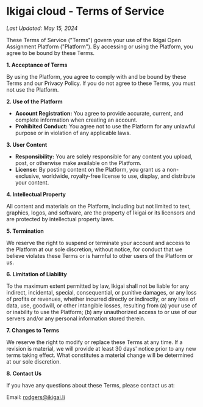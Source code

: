 # Ikigai cloud - Terms of Service

*Last Updated: May 15, 2024*

These Terms of Service ("Terms") govern your use of the Ikigai Open Assignment Platform ("Platform"). By accessing or using the Platform, you agree to be bound by these Terms.

**1. Acceptance of Terms**

By using the Platform, you agree to comply with and be bound by these Terms and our Privacy Policy. If you do not agree to these Terms, you must not use the Platform.

**2. Use of the Platform**

- **Account Registration:** You agree to provide accurate, current, and complete information when creating an account.
- **Prohibited Conduct:** You agree not to use the Platform for any unlawful purpose or in violation of any applicable laws.

**3. User Content**

- **Responsibility:** You are solely responsible for any content you upload, post, or otherwise make available on the Platform.
- **License:** By posting content on the Platform, you grant us a non-exclusive, worldwide, royalty-free license to use, display, and distribute your content.

**4. Intellectual Property**

All content and materials on the Platform, including but not limited to text, graphics, logos, and software, are the property of Ikigai or its licensors and are protected by intellectual property laws.

**5. Termination**

We reserve the right to suspend or terminate your account and access to the Platform at our sole discretion, without notice, for conduct that we believe violates these Terms or is harmful to other users of the Platform or us.

**6. Limitation of Liability**

To the maximum extent permitted by law, Ikigai shall not be liable for any indirect, incidental, special, consequential, or punitive damages, or any loss of profits or revenues, whether incurred directly or indirectly, or any loss of data, use, goodwill, or other intangible losses, resulting from (a) your use of or inability to use the Platform; (b) any unauthorized access to or use of our servers and/or any personal information stored therein.

**7. Changes to Terms**

We reserve the right to modify or replace these Terms at any time. If a revision is material, we will provide at least 30 days' notice prior to any new terms taking effect. What constitutes a material change will be determined at our sole discretion.

**8. Contact Us**

If you have any questions about these Terms, please contact us at:

Email: rodgers@ikigai.li

